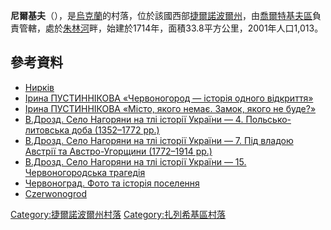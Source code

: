 {{coord|48|48|43|N|25|35|59|E|scale:30000|display=title}}

'''尼爾基夫'''（{{lang-uk|Нирків}}），是[[烏克蘭|烏克蘭]]的村落，位於該國西部[[捷爾諾波爾州|捷爾諾波爾州]]，由[[喬爾特基夫區|喬爾特基夫區]]負責管轄，處於[[朱林河|朱林河]]畔，始建於1714年，面積33.8平方公里，2001年人口1,013。

==參考資料==
* [http://w1.c1.rada.gov.ua/pls/z7503/A005?rf7571=30861 Нирків] {{Wayback|url=http://w1.c1.rada.gov.ua/pls/z7503/A005?rf7571=30861 |date=20201020090608 }}
* [http://postup.brama.com/usual.php?what=42404 Ірина ПУСТИННІКОВА «Червоногород — історія одного відкриття»] {{Wayback|url=http://postup.brama.com/usual.php?what=42404 |date=20160624151511 }}
* [http://www.castles.com.ua/index.php?id=chervon Ірина ПУСТИННІКОВА «Місто, якого немає. Замок, якого не буде?»] {{Wayback|url=http://www.castles.com.ua/index.php?id=chervon |date=20150923200957 }}
* [http://zal.te.ua/nagoryany/v-drozd-selo-nagoryany-na-tli-istoriji-ukrajiny/storinka-5 В.Дрозд. Село Нагоряни на тлі історії України — 4. Польсько-литовська доба (1352–1772 рр.)]{{dead link|date=2017年12月 |bot=InternetArchiveBot |fix-attempted=yes }}
* [http://zal.te.ua/nagoryany/v-drozd-selo-nagoryany-na-tli-istoriji-ukrajiny/storinka-8 В.Дрозд. Село Нагоряни на тлі історії України — 7. Під владою Австрії та Австро-Угорщини (1772–1914 рр.)]{{dead link|date=2017年12月 |bot=InternetArchiveBot |fix-attempted=yes }}
* [http://zal.te.ua/nagoryany/v-drozd-selo-nagoryany-na-tli-istoriji-ukrajiny/storinka-16 В.Дрозд. Село Нагоряни на тлі історії України — 15. Червоногородська трагедія]{{dead link|date=2017年12月 |bot=InternetArchiveBot |fix-attempted=yes }}
* [http://yablog.org.ua/2008/06/12/chervonohrad-chervonohorod-chervone/ Червоноград. Фото та історія поселення] {{Wayback|url=http://yablog.org.ua/2008/06/12/chervonohrad-chervonohorod-chervone/ |date=20160221211656 }}
* [http://www.tovste.info/Surroundings/Czerwonogrod.php Czerwonogrod] {{Wayback|url=http://www.tovste.info/Surroundings/Czerwonogrod.php |date=20160303203257 }}{{ref-en}}

{{DEFAULTSORT:Нирків}}
[[Category:捷爾諾波爾州村落|Category:捷爾諾波爾州村落]]
[[Category:扎列希基區村落|Category:扎列希基區村落]]


{{Ternopil-geo-stub}}